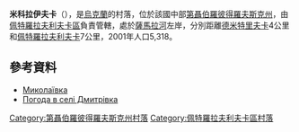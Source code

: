 {{coord|48|23|9|N|36|19|2|E|scale:30000_region:UA|display=title}}

'''米科拉伊夫卡'''（{{lang-uk|Миколаївка}}），是[[烏克蘭|烏克蘭]]的村落，位於該國中部[[第聶伯羅彼得羅夫斯克州|第聶伯羅彼得羅夫斯克州]]，由[[佩特羅拉夫利夫卡區|佩特羅拉夫利夫卡區]]負責管轄，處於[[薩馬拉河_(第聶伯河支流)|薩馬拉河]]左岸，分別距離[[德米特里夫卡_(佩特羅拉夫利夫卡區)|德米特里夫卡]]4公里和[[佩特羅拉夫利夫卡|佩特羅拉夫利夫卡]]7公里，2001年人口5,318。

==參考資料==
* [http://gska2.rada.gov.ua/pls/z7502/A005?rdat1=06.12.2007&rf7571=6014 Миколаївка]{{dead link|date=2018年4月 |bot=InternetArchiveBot |fix-attempted=yes }}
* [http://weather.in.ua/ua/dnepropetrovskaja/6849 Погода в селі Дмитрівка] {{Wayback|url=http://weather.in.ua/ua/dnepropetrovskaja/6849 |date=20160607233156 }}

{{DEFAULTSORT:Миколаївка}}
[[Category:第聶伯羅彼得羅夫斯克州村落|Category:第聶伯羅彼得羅夫斯克州村落]]
[[Category:佩特羅拉夫利夫卡區村落|Category:佩特羅拉夫利夫卡區村落]]


{{Dnipropetrovsk-geo-stub}}